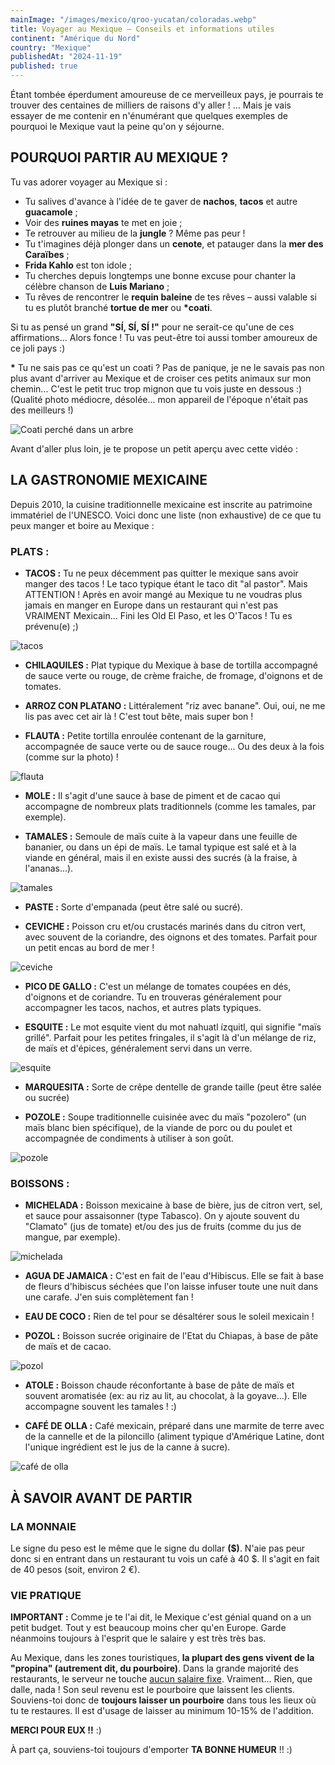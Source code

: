 ```yaml
---
mainImage: "/images/mexico/qroo-yucatan/coloradas.webp"
title: Voyager au Mexique — Conseils et informations utiles
continent: "Amérique du Nord"
country: "Mexique"
publishedAt: "2024-11-19"
published: true
---
```


Étant tombée éperdument amoureuse de ce merveilleux pays, je pourrais te trouver des centaines de milliers de raisons d'y aller ! ... Mais je vais essayer de me contenir en n'énumérant que quelques exemples de pourquoi le Mexique vaut la peine qu'on y séjourne.  

## POURQUOI PARTIR AU MEXIQUE ?

Tu vas adorer voyager au Mexique si :  

- Tu salives d'avance à l'idée de te gaver de **nachos**, **tacos** et autre  **guacamole** ; 
- Voir des **ruines mayas** te met en joie ;   
- Te retrouver au milieu de la **jungle** ? Même pas peur !  
- Tu t'imagines déjà plonger dans un **cenote**, et patauger dans la **mer des Caraïbes** ;  
- **Frida Kahlo** est ton idole ;  
- Tu cherches depuis longtemps une bonne excuse pour chanter la célèbre chanson de **Luis Mariano** ;  
- Tu rêves de rencontrer le **requin baleine** de tes rêves – aussi valable si tu es plutôt branché **tortue de mer** ou __*__**coati**.  

Si tu as pensé un grand **"SÍ, SÍ, SÍ !"** pour ne serait-ce qu'une de ces affirmations... Alors fonce ! Tu vas peut-être toi aussi tomber amoureux de ce joli pays :)


__*__ Tu ne sais pas ce qu'est un coati ? Pas de panique, je ne le savais pas non plus avant d'arriver au Mexique et de croiser ces petits animaux sur mon chemin... C'est le petit truc trop mignon que tu vois juste en dessous :)  (Qualité photo médiocre, désolée... mon appareil de l'époque n'était pas des meilleurs !)
<div className="flex">
  <img className= "w-1/2 mx-auto" src="/images/mexico/qroo-yucatan/coati.webp" alt="Coati perché dans un arbre" />
</div>
  
Avant d'aller plus loin, je te propose un petit aperçu avec cette vidéo : 
<YouTube id="lt7i-qrPvys" />


## LA GASTRONOMIE MEXICAINE

Depuis 2010, la cuisine traditionnelle mexicaine est inscrite au patrimoine immatériel de l'UNESCO. Voici donc une liste (non exhaustive) de ce que tu peux manger et boire au Mexique :


### PLATS :
- **TACOS :** Tu ne peux décemment pas quitter le mexique sans avoir manger des tacos ! Le taco typique étant le taco dit "al pastor". Mais ATTENTION ! Après en avoir mangé au Mexique tu ne voudras plus jamais en manger en Europe dans un restaurant qui n'est pas VRAIMENT Mexicain... Fini les Old El Paso, et les O'Tacos ! Tu es prévenu(e) ;)
<div className="flex">
  <img className= "w-1/2 mx-auto" src="/images/mexico/food/tacos.webp" alt="tacos" />
</div>

- **CHILAQUILES :** Plat typique du Mexique à base de tortilla accompagné de sauce verte ou rouge, de crème fraiche, de fromage, d'oignons et de tomates.

- **ARROZ CON PLATANO :** Littéralement "riz avec banane". Oui, oui, ne me lis pas avec cet air là ! C'est tout bête, mais super bon !

- **FLAUTA :** Petite tortilla enroulée contenant de la garniture, accompagnée de sauce verte ou de sauce rouge... Ou des deux à la fois (comme sur la photo) !
<div className="flex">
  <img className= "w-1/2 mx-auto" src="/images/mexico/food/flauta.webp" alt="flauta" />
</div>

- **MOLE :** Il s'agit d'une sauce à base de piment et de cacao qui accompagne de nombreux plats traditionnels (comme les tamales, par exemple).

- **TAMALES :** Semoule de maïs cuite à la vapeur dans une feuille de bananier, ou dans un épi de maïs.  Le tamal typique est salé et à la viande en général, mais il en existe aussi des sucrés (à la fraise, à l'ananas...).
<div className="flex">
  <img className= "w-1/2 mx-auto" src="/images/mexico/food/tamales.webp" alt="tamales" />
</div>

- **PASTE :** Sorte d'empanada (peut être salé ou sucré).


- **CEVICHE :** Poisson cru et/ou crustacés marinés dans du citron vert, avec souvent de la coriandre, des oignons et des tomates. Parfait pour un petit encas au bord de mer !
<div className="flex">
  <img className= "w-1/2 mx-auto" src="/images/mexico/food/ceviche.webp" alt="ceviche" />
</div>

- **PICO DE GALLO :** C'est un mélange de tomates coupées en dés, d'oignons et de coriandre. Tu en trouveras généralement pour accompagner les tacos, nachos, et autres plats typiques.

- **ESQUITE :** Le mot esquite vient du mot nahuatl ízquitl, qui signifie "maïs grillé". Parfait pour les petites fringales, il s'agit là d'un mélange de riz, de maïs et d'épices, généralement servi dans un verre.
<div className="flex">
  <img className= "w-1/2 mx-auto" src="/images/mexico/food/esquite.webp" alt="esquite" />
</div>

- **MARQUESITA :** Sorte de crêpe dentelle de grande taille (peut être salée ou sucrée)

- **POZOLE :** Soupe traditionnelle cuisinée avec du maïs "pozolero" (un maïs blanc bien spécifique), de la viande de porc ou du poulet et accompagnée de condiments à utiliser à son goût.
<div className="flex">
  <img className= "w-1/2 mx-auto" src="/images/mexico/food/pozole.webp" alt="pozole" />
</div>



### BOISSONS :
- **MICHELADA :** Boisson mexicaine à base de bière, jus de citron vert, sel, et sauce pour assaisonner (type Tabasco). On y ajoute souvent du "Clamato" (jus de tomate) et/ou des jus de fruits (comme du jus de mangue, par exemple).
<div className="flex">
  <img className= "w-1/2 mx-auto" src="/images/mexico/food/michelada.webp" alt="michelada" />
</div>


- **AGUA DE JAMAICA :** C'est en fait de l'eau d'Hibiscus. Elle se fait à base de fleurs d'hibiscus séchées que l'on laisse infuser toute une nuit dans une carafe. J'en suis complètement fan !


- **EAU DE COCO :** Rien de tel pour se désaltérer sous le soleil mexicain !

- **POZOL :** Boisson sucrée originaire de l'Etat du Chiapas, à base de pâte de maïs et de cacao.
<div className="flex">
  <img className= "max-h-20 mx-auto" src="/images/mexico/food/pozol.webp" alt="pozol" />
</div>


- **ATOLE :** Boisson chaude réconfortante à base de pâte de maïs et souvent aromatisée (ex: au riz au lit, au chocolat, à la goyave...). Elle accompagne souvent les tamales ! :) 


- **CAFÉ DE OLLA :** Café mexicain, préparé dans une marmite de terre avec de la cannelle et de la piloncillo (aliment typique d'Amérique Latine, dont l'unique ingrédient est le jus de la canne à sucre).
<div className="flex">
  <img className= "w-1/2 mx-auto" src="/images/mexico/food/café-olla.webp" alt="café de olla" />
</div>


## À SAVOIR AVANT DE PARTIR

### LA MONNAIE

Le signe du peso est le même que le signe du dollar **($)**. N'aie pas peur donc si en entrant dans un restaurant tu vois un café à 40 $. Il s'agit en fait de 40 pesos (soit, environ 2 €).


### VIE PRATIQUE

**IMPORTANT :** Comme je te l'ai dit, le Mexique c'est génial quand on a un petit budget. Tout y est beaucoup moins cher qu'en Europe. Garde néanmoins toujours à l'esprit que le salaire y est très très bas. 

Au Mexique, dans les zones touristiques, **la plupart des gens vivent de la "propina" (autrement dit, du pourboire)**. Dans la grande majorité des restaurants, le serveur ne touche <u>aucun salaire fixe</u>. Vraiment... Rien, que dalle, nada ! Son seul revenu est le pourboire que laissent les clients. Souviens-toi donc de **toujours laisser un pourboire** dans tous les lieux où tu te restaures. Il est d'usage de laisser au minimum 10-15% de l'addition. 

**MERCI POUR EUX !!** :)



À part ça, souviens-toi toujours d'emporter **TA BONNE HUMEUR** !! :)


